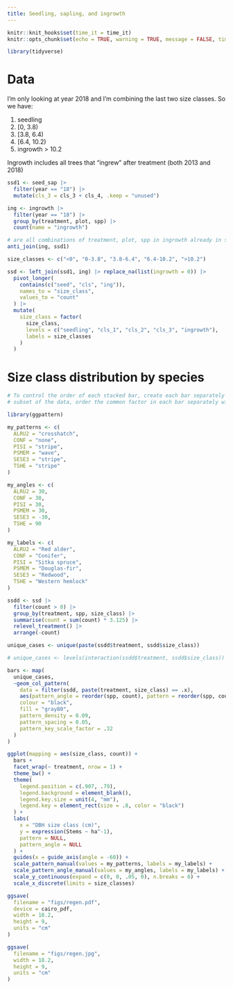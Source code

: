 ```yaml
---
title: Seedling, sapling, and ingrowth
---
```


```r
knitr::knit_hooks$set(time_it = time_it)
knitr::opts_chunk$set(echo = TRUE, warning = TRUE, message = FALSE, time_it = TRUE, cache.extra = "monkey")
```

```r
library(tidyverse)
```

# Data

I'm only looking at year 2018 and I'm combining the last two size classes. So we have:

 1. seedling
 2. [0, 3.8)
 3. [3.8, 6.4)
 4. [6.4, 10.2)
 5. ingrowth > 10.2

Ingrowth includes all trees that "ingrew" after treatment (both 2013 and 2018)

```r

ssd1 <- seed_sap |>
  filter(year == "18") |>
  mutate(cls_3 = cls_3 + cls_4, .keep = "unused")

ing <- ingrowth |>
  filter(year == "18") |>
  group_by(treatment, plot, spp) |>
  count(name = "ingrowth")

# are all combinations of treatment, plot, spp in ingrowth already in saplings/seedlings?
anti_join(ing, ssd1)

size_classes <- c("<0", "0-3.8", "3.8-6.4", "6.4-10.2", ">10.2")

ssd <- left_join(ssd1, ing) |> replace_na(list(ingrowth = 0)) |>
  pivot_longer(
    contains(c("seed", "cls", "ing")),
    names_to = "size_class",
    values_to = "count"
  ) |>
  mutate(
    size_class = factor(
      size_class,
      levels = c("seedling", "cls_1", "cls_2", "cls_3", "ingrowth"),
      labels = size_classes
    )
  )

```


# Size class distribution by species

```r

# To control the order of each stacked bar, create each bar separately from a
# subset of the data, order the common factor in each bar separately with "reorder"

library(ggpattern)

my_patterns <- c(
  ALRU2 = "crosshatch",
  CONF = "none",
  PISI = "stripe",
  PSMEM = "wave",
  SESE3 = "stripe",
  TSHE = "stripe"
)

my_angles <- c(
  ALRU2 = 30,
  CONF = 30,
  PISI = 30,
  PSMEM = 30,
  SESE3 = -30,
  TSHE = 90
)

my_labels <- c(
  ALRU2 = "Red alder",
  CONF = "Conifer",
  PISI = "Sitka spruce",
  PSMEM = "Douglas-fir",
  SESE3 = "Redwood",
  TSHE = "Western hemlock"
)

ssdd <- ssd |>
  filter(count > 0) |>
  group_by(treatment, spp, size_class) |>
  summarise(count = sum(count) * 3.125) |>
  relevel_treatment() |>
  arrange(-count)

unique_cases <- unique(paste(ssdd$treatment, ssdd$size_class))

# unique_cases <- levels(interaction(ssdd$treatment, ssdd$size_class))

bars <- map(
  unique_cases, 
  ~geom_col_pattern(
    data = filter(ssdd, paste(treatment, size_class) == .x),
    aes(pattern_angle = reorder(spp, count), pattern = reorder(spp, count)),
    colour = "black",
    fill = "gray80",
    pattern_density = 0.09,
    pattern_spacing = 0.05,
    pattern_key_scale_factor = .32
  )
)

ggplot(mapping = aes(size_class, count)) +
  bars +
  facet_wrap(~ treatment, nrow = 1) +
  theme_bw() +
  theme(
    legend.position = c(.907, .79),
    legend.background = element_blank(),
    legend.key.size = unit(4, "mm"),
    legend.key = element_rect(size = .8, color = "black")
  ) +
  labs(
    x = "DBH size class (cm)",
    y = expression(Stems ~ ha^-1),
    pattern = NULL,
    pattern_angle = NULL
  ) + 
  guides(x = guide_axis(angle = -60)) +
  scale_pattern_manual(values = my_patterns, labels = my_labels) +
  scale_pattern_angle_manual(values = my_angles, labels = my_labels) +
  scale_y_continuous(expand = c(0, 0, .05, 0), n.breaks = 6) +
  scale_x_discrete(limits = size_classes)

ggsave(
  filename = "figs/regen.pdf",
  device = cairo_pdf,
  width = 18.2,
  height = 9,
  units = "cm"
)

ggsave(
  filename = "figs/regen.jpg",
  width = 18.2,
  height = 9,
  units = "cm"
)

```
